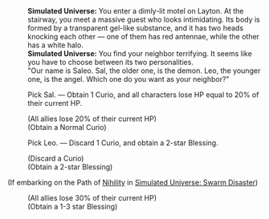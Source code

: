 {{Dialogue Start}}
:'''Simulated Universe:''' You enter a dimly-lit motel on Layton. At the stairway, you meet a massive guest who looks intimidating. Its body is formed by a transparent gel-like substance, and it has two heads knocking each other &mdash; one of them has red antennae, while the other has a white halo.
:'''Simulated Universe:''' You find your neighbor terrifying. It seems like you have to choose between its two personalities.
:"Our name is Saleo. Sal, the older one, is the demon. Leo, the younger one, is the angel. Which one do you want as your neighbor?"
:{{DIcon|Star}} Pick Sal. &mdash; Obtain 1 Curio, and all characters lose HP equal to 20% of their current HP.
:;(All allies lose 20% of their current HP)
:;(Obtain a Normal Curio)
:{{DIcon|Star}} Pick Leo. &mdash; Discard 1 Curio, and obtain a 2-star Blessing.
:;(Discard a Curio)
:;(Obtain a 2-star Blessing)
;(If embarking on the Path of [[Simulated Universe: Swarm Disaster/Paths#Nihility|Nihility]] in [[Simulated Universe: Swarm Disaster]])
:{{SU Special Dialogue|Nihility|Mix the two personalities together.|All characters lose HP equal to 30% of their current HP, and exchange 1 random Blessing.}}
:;(All allies lose 30% of their current HP)
:;(Obtain a 1-3 star Blessing)
{{Dialogue End}}